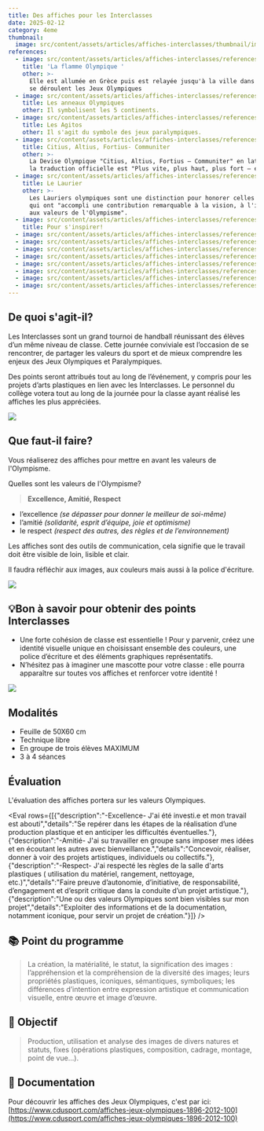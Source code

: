 ```yaml
---
title: Des affiches pour les Interclasses
date: 2025-02-12
category: 4eme
thumbnail:
  image: src/content/assets/articles/affiches-interclasses/thumbnail/image.png
references:
  - image: src/content/assets/articles/affiches-interclasses/references/0/image.jpeg
    title: 'La flamme Olympique '
    other: >-
      Elle est allumée en Grèce puis est relayée jusqu'à la ville dans laquelle
      se déroulent les Jeux Olympiques
  - image: src/content/assets/articles/affiches-interclasses/references/1/image.jpeg
    title: Les anneaux Olympiques
    other: Il symbolisent les 5 continents.
  - image: src/content/assets/articles/affiches-interclasses/references/2/image.jpeg
    title: Les Agitos
    other: Il s'agit du symbole des jeux paralympiques.
  - image: src/content/assets/articles/affiches-interclasses/references/3/image.jpeg
    title: Citius, Altius, Fortius- Communiter
    other: >-
      La Devise Olympique "Citius, Altius, Fortius – Communiter" en latin, dont
      la traduction officielle est "Plus vite, plus haut, plus fort – ensemble".
  - image: src/content/assets/articles/affiches-interclasses/references/4/image.jpeg
    title: Le Laurier
    other: >-
      Les Lauriers olympiques sont une distinction pour honorer celles et ceux
      qui ont "accompli une contribution remarquable à la vision, à l'idéal ou
      aux valeurs de l'Olympisme".
  - image: src/content/assets/articles/affiches-interclasses/references/5/image.png
    title: Pour s'inspirer!
  - image: src/content/assets/articles/affiches-interclasses/references/6/image.png
  - image: src/content/assets/articles/affiches-interclasses/references/7/image.png
  - image: src/content/assets/articles/affiches-interclasses/references/8/image.png
  - image: src/content/assets/articles/affiches-interclasses/references/9/image.png
  - image: src/content/assets/articles/affiches-interclasses/references/10/image.png
  - image: src/content/assets/articles/affiches-interclasses/references/11/image.png
  - image: src/content/assets/articles/affiches-interclasses/references/12/image.png
  - image: src/content/assets/articles/affiches-interclasses/references/13/image.png
---
```

## <AnimatedEmoji emoji="1f914" /> De quoi s'agit-il?

Les Interclasses sont un grand tournoi de handball réunissant des élèves d’un même niveau de classe. Cette journée conviviale est l’occasion de se rencontrer, de partager les valeurs du sport et de mieux comprendre les enjeux des Jeux Olympiques et Paralympiques.

Des points seront attribués tout au long de l’événement, y compris pour les projets d’arts plastiques en lien avec les Interclasses. Le personnel du collège votera tout au long de la journée pour la classe ayant réalisé les affiches les plus appréciées.

![](src/content/assets/articles/affiches-interclasses/JO%20Russie.jpg)

## <AnimatedEmoji emoji="261d_fe0f" /> Que faut-il faire?

Vous réaliserez des affiches pour mettre en avant les valeurs de l'Olympisme.

Quelles sont les valeurs de l'Olympisme?

> &#x20;**Excellence, Amitié, Respect**

* l’excellence *(se dépasser pour donner le meilleur de soi-même)*
* l’amitié *(solidarité, esprit d’équipe, joie et optimisme)*
* le respect *(respect des autres, des règles et de l’environnement)*

Les affiches sont des outils de communication, cela signifie que le travail doit être visible de loin, lisible et clair.

Il faudra réfléchir aux images, aux couleurs mais aussi à la police d'écriture.

![](src/content/assets/articles/affiches-interclasses/JO%20Espagne.jpg)

## 💡Bon à savoir pour obtenir des points Interclasses

* Une forte cohésion de classe est essentielle ! Pour y parvenir, créez une identité visuelle unique en choisissant ensemble des couleurs, une police d’écriture et des éléments graphiques représentatifs.
* N’hésitez pas à imaginer une mascotte pour votre classe : elle pourra apparaître sur toutes vos affiches et renforcer votre identité !

![](src/content/assets/articles/affiches-interclasses/affiche%20jo%20paris.jpg)

## <AnimatedEmoji emoji="270f_fe0f" /> Modalités

* Feuille de 50X60 cm
* Technique libre
* En groupe de trois élèves MAXIMUM
* 3 à 4 séances

## <AnimatedEmoji emoji="2705" /> Évaluation

L'évaluation des affiches portera sur les valeurs Olympiques.

<Eval rows={[{"description":"-Excellence- J'ai été investi.e et mon travail est abouti","details":"Se repérer dans les étapes de la réalisation d’une production plastique et en anticiper les difficultés éventuelles."},{"description":"-Amitié- J'ai su travailler en groupe sans imposer mes idées et en écoutant les autres avec bienveillance.","details":"Concevoir, réaliser, donner à voir des projets artistiques, individuels ou collectifs."},{"description":"-Respect- J'ai respecté les règles de la salle d'arts plastiques ( utilisation du matériel, rangement, nettoyage, etc.)","details":"Faire preuve d’autonomie, d’initiative, de responsabilité, d’engagement et d’esprit critique dans la conduite d’un projet artistique."},{"description":"Une ou des valeurs Olympiques sont bien visibles sur mon projet","details":"Exploiter des informations et de la documentation, notamment iconique, pour servir un projet de création."}]} />

## 📚 Point du programme

> La création, la matérialité, le statut, la signification des images : l’appréhension et la compréhension de la diversité des images; leurs propriétés plastiques, iconiques, sémantiques, symboliques; les différences d’intention entre expression artistique et communication visuelle, entre œuvre et image d’œuvre.

## **🏁** Objectif

> Production, utilisation et analyse des images de divers natures et statuts, fixes (opérations plastiques, composition, cadrage, montage, point de vue...).

## 👀 Documentation&#x20;

Pour découvrir les affiches des Jeux Olympiques, c'est par ici: [https://www.cdusport.com/affiches-jeux-olympiques-1896-2012-100](https://www.cdusport.com/affiches-jeux-olympiques-1896-2012-100)
